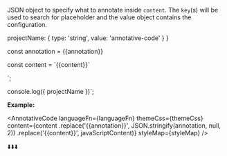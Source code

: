 

JSON object to specify what to annotate inside `content`.
The `key`(s) will be used to search for placeholder and the value object contains the configuration.

  projectName: {
    type: 'string',
    value: 'annotative-code'
  }
}


const annotation = {{annotation}}

const content = \`{{content}}\`

<annotative-code languageFn={languageFn} content={content} />`;

console.log({ projectName })`;


**Example:**<br />

<AnnotativeCode
  languageFn={languageFn}
  themeCss={themeCss}
  content={content
    .replace('{{annotation}}', JSON.stringify(annotation, null, 2))
    .replace('{{content}}', javaScriptContent)}
  styleMap={styleMap}
/>
<div
  style={{
    textAlign: 'center',
    padding: '12px',
  }}
>
  ⬇️⬇️⬇️
</div>
<AnnotativeCode
  languageFn={languageFn}
  themeCss={themeCss}
  content={javaScriptContent}
  annotation={annotation}
  styleMap={styleMap}
/>
